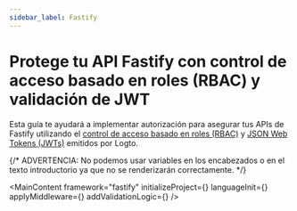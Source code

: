 ```yaml
---
sidebar_label: Fastify
---
```




# Protege tu API Fastify con control de acceso basado en roles (RBAC) y validación de JWT

Esta guía te ayudará a implementar autorización para asegurar tus APIs de Fastify utilizando el [control de acceso basado en roles (RBAC)](/authorization/role-based-access-control) y [JSON Web Tokens (JWTs)](https://auth.wiki/jwt) emitidos por Logto.

{/* ADVERTENCIA: No podemos usar variables en los encabezados o en el texto introductorio ya que no se renderizarán correctamente. */}

<MainContent
  framework="fastify"
  initializeProject={<InitProject />}
  languageInit={<Init />}
  applyMiddleware={<ApplyMiddleware />}
  addValidationLogic={<AddValidationLogic framework="fastify" />}
/>
